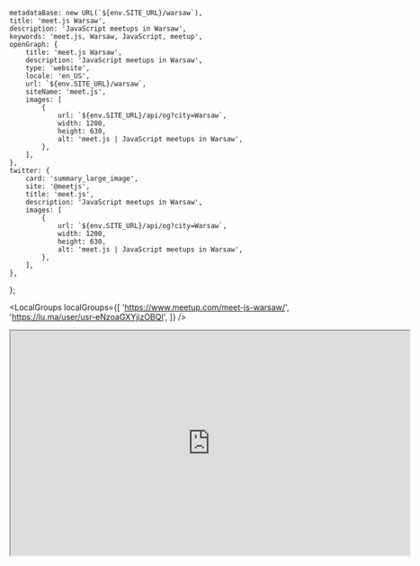 
	metadataBase: new URL(`${env.SITE_URL}/warsaw`),
	title: 'meet.js Warsaw',
	description: 'JavaScript meetups in Warsaw',
	keywords: 'meet.js, Warsaw, JavaScript, meetup',
	openGraph: {
		title: 'meet.js Warsaw',
		description: 'JavaScript meetups in Warsaw',
		type: 'website',
		locale: 'en_US',
		url: `${env.SITE_URL}/warsaw`,
		siteName: 'meet.js',
		images: [
			{
				url: `${env.SITE_URL}/api/og?city=Warsaw`,
				width: 1200,
				height: 630,
				alt: 'meet.js | JavaScript meetups in Warsaw',
			},
		],
	},
	twitter: {
		card: 'summary_large_image',
		site: '@meetjs',
		title: 'meet.js',
		description: 'JavaScript meetups in Warsaw',
		images: [
			{
				url: `${env.SITE_URL}/api/og?city=Warsaw`,
				width: 1200,
				height: 630,
				alt: 'meet.js | JavaScript meetups in Warsaw',
			},
		],
	},
};

<CityBanner city="Warsaw" background="city/warsaw.jpg" />

<EventSection city="Warsaw" />

<LocalGroups
	localGroups={[
		'https://www.meetup.com/meet-js-warsaw/',
		'https://lu.ma/user/usr-eNzoaGXYjizOBQI',
	]}
/>

<div style={{ display: 'flex', justifyContent: 'center' }}>
	<iframe
		src="https://www.linkedin.com/embed/feed/update/urn:li:ugcPost:7301219840705339392?compact=1"
		height="399"
		width="710"
		allowFullScreen
		title="meet.js Warsaw at Box Warsaw"
	></iframe>
</div>

<FAQ questions={WarsawFAQ} />

<Organizers city="Warsaw" organizers={WarsawOrganizers} />

<CityEmail email="warszawa@meetjs.pl" />
